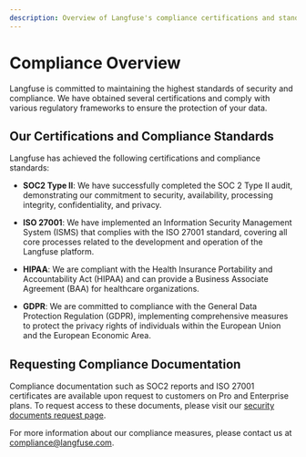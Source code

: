 ```yaml
---
description: Overview of Langfuse's compliance certifications and standards.
---
```


# Compliance Overview

Langfuse is committed to maintaining the highest standards of security and compliance. We have obtained several certifications and comply with various regulatory frameworks to ensure the protection of your data.

## Our Certifications and Compliance Standards

Langfuse has achieved the following certifications and compliance standards:

- **SOC2 Type II**: We have successfully completed the SOC 2 Type II audit, demonstrating our commitment to security, availability, processing integrity, confidentiality, and privacy.

- **ISO 27001**: We have implemented an Information Security Management System (ISMS) that complies with the ISO 27001 standard, covering all core processes related to the development and operation of the Langfuse platform.

- **HIPAA**: We are compliant with the Health Insurance Portability and Accountability Act (HIPAA) and can provide a Business Associate Agreement (BAA) for healthcare organizations.

- **GDPR**: We are committed to compliance with the General Data Protection Regulation (GDPR), implementing comprehensive measures to protect the privacy rights of individuals within the European Union and the European Economic Area.

## Requesting Compliance Documentation

Compliance documentation such as SOC2 reports and ISO 27001 certificates are available upon request to customers on Pro and Enterprise plans. To request access to these documents, please visit our [security documents request page](/request-security-docs).

For more information about our compliance measures, please contact us at compliance@langfuse.com.
